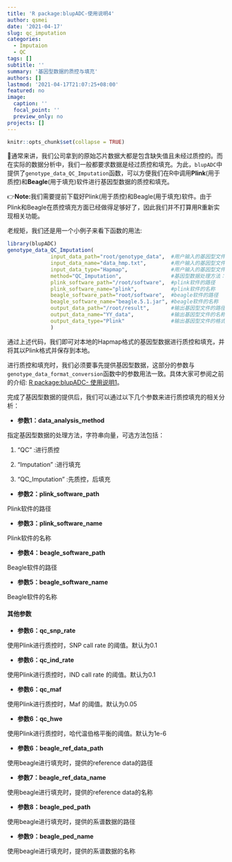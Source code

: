 ```yaml
---
title: 'R package:blupADC-使用说明4'
author: qsmei
date: '2021-04-17'
slug: qc_imputation
categories:
  - Imputaion
  - QC
tags: []
subtitle: ''
summary: '基因型数据的质控与填充'
authors: []
lastmod: '2021-04-17T21:07:25+08:00'
featured: no
image:
  caption: ''
  focal_point: ''
  preview_only: no
projects: []
---
```


```r
knitr::opts_chunk$set(collapse = TRUE)
```

🤖通常来讲，我们公司拿到的原始芯片数据大都是包含缺失值且未经过质控的。而在实际的数据分析中，我们一般都要求数据是经过质控和填充。为此，`blupADC`中提供了`genotype_data_QC_Imputation`函数，可以方便我们在R中调用**Plink**(用于质控)和**Beagle**(用于填充)软件进行基因型数据的质控和填充。

👉**Note:**我们需要提前下载好Plink(用于质控)和Beagle(用于填充)软件。由于Plink和Beagle在质控填充方面已经做得足够好了，因此我们并不打算用R重新实现相关功能。

老规矩，我们还是用一个小例子来看下函数的用法:

``` .R
library(blupADC)
genotype_data_QC_Imputation(
              input_data_path="root/genotype_data",  #用户输入的基因型文件路径
              input_data_name="data_hmp.txt",        #用户输入的基因型文件名称
              input_data_type="Hapmap",              #用户输入的基因型文件格式
              method="QC_Imputation",                #基因型数据处理方法：质控+填充
              plink_software_path="/root/software",  #plink软件的路径
              plink_software_name="plink",           #plink软件的名称
              beagle_software_path="root/software",  #beagle软件的路径
              beagle_software_name="beagle.5.1.jar", #beagle软件的名称
              output_data_path="/root/result",       #输出基因型文件的路径
              output_data_name="YY_data",            #输出基因型文件的名称
              output_data_type="Plink"               #输出基因型文件的格式
			  )
```

通过上述代码，我们即可对本地的Hapmap格式的基因型数据进行质控和填充，并将其以Plink格式并保存到本地。

进行质控和填充时，我们必须要事先提供基因型数据，这部分的参数与`genotype_data_format_conversion`函数中的参数用法一致。具体大家可参阅之前的介绍:
[R package:blupADC- 使用说明1](https://qsmei.netlify.app/post/blupadc/)。

完成了基因型数据的提供后，我们可以通过以下几个参数来进行质控填充的相关分析：

-   **参数1：data_analysis_method**

指定基因型数据的处理方法，字符串向量，可选方法包括：

1.  "QC" :进行质控

2.  "Imputation" :进行填充

3.  "QC_Imputation" :先质控，后填充

-   **参数2：plink_software_path**

Plink软件的路径

-   **参数3：plink_software_name**

Plink软件的名称

-   **参数4：beagle_software_path**

Beagle软件的路径

-   **参数5：beagle_software_name**

Beagle软件的名称

#### 其他参数

-   **参数6：qc_snp_rate**

使用Plink进行质控时，SNP call rate 的阈值。默认为0.1

-   **参数6：qc_ind_rate**

使用Plink进行质控时，IND call rate 的阈值。默认为0.1

-   **参数6：qc_maf**

使用Plink进行质控时，Maf 的阈值。默认为0.05

-   **参数6：qc_hwe**

使用Plink进行质控时，哈代温伯格平衡的阈值。默认为1e-6

-   **参数6：beagle_ref_data_path**

使用beagle进行填充时，提供的reference data的路径

-   **参数7：beagle_ref_data_name**

使用beagle进行填充时，提供的reference data的名称

-   **参数8：beagle_ped_path**

使用beagle进行填充时，提供的系谱数据的路径

-   **参数9：beagle_ped_name**

使用beagle进行填充时，提供的系谱数据的名称
